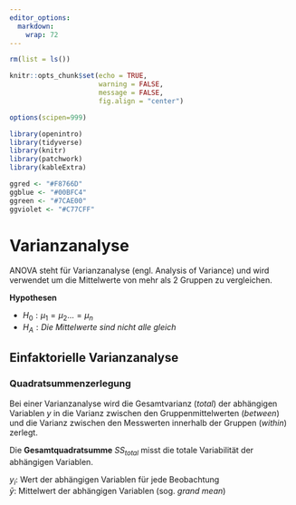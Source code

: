 ```yaml
---
editor_options: 
  markdown: 
    wrap: 72
---
```


```r
rm(list = ls())

knitr::opts_chunk$set(echo = TRUE, 
                      warning = FALSE, 
                      message = FALSE,
                      fig.align = "center")

options(scipen=999)

library(openintro)
library(tidyverse)
library(knitr)
library(patchwork)
library(kableExtra)

ggred <- "#F8766D"
ggblue <- "#00BFC4"
ggreen <- "#7CAE00"
ggviolet <- "#C77CFF"
```

# Varianzanalyse  

ANOVA steht für Varianzanalyse (engl. Analysis of Variance) und wird verwendet um die Mittelwerte von mehr als 2 Gruppen zu vergleichen.  

**Hypothesen**   

* $H_0: \mu_1 = \mu_2 ... = \mu_n$   
* $H_A: Die ~Mittelwerte ~sind ~nicht ~alle ~gleich$ 

## Einfaktorielle Varianzanalyse


### Quadratsummenzerlegung  

Bei einer Varianzanalyse wird die Gesamtvarianz (*total*) der abhängigen Variablen $y$ in die Varianz zwischen den Gruppenmittelwerten (*between*) und die Varianz zwischen den Messwerten innerhalb der Gruppen (*within*) zerlegt.   

\begin{equation}
  SS_{total}=SS_{between} + SS_{within}
  {#eq:anova}
\end{equation}

Die **Gesamtquadratsumme** $SS_{total}$ misst die totale Variabilität der abhängigen Variablen.  


\begin{equation}
  SS_{total} = \sum_{i=1}^n(y_i-\bar{y})^2
  (#eq:ss-total)
\end{equation}

$y_i:$ Wert der abhängigen Variablen für jede Beobachtung   
$\bar{y}:$ Mittelwert der abhängigen Variablen (sog. *grand mean*)   


